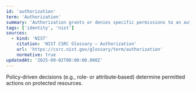 ```yaml
---
id: 'authorization'
term: 'Authorization'
summary: 'Authorization grants or denies specific permissions to an authenticated subject for accessing resources.'
tags: ['identity', 'nist']
sources:
  - kind: 'NIST'
    citation: 'NIST CSRC Glossary — Authorization'
    url: 'https://csrc.nist.gov/glossary/term/authorization'
    normative: true
updatedAt: '2025-09-02T00:00:00.000Z'
---
```

Policy‑driven decisions (e.g., role‑ or attribute‑based) determine permitted actions on protected resources.
